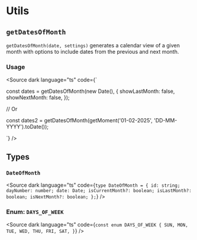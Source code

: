 
# Utils

## `getDatesOfMonth`

`getDatesOfMonth(date, settings)` generates a calendar view of a given month with options to include dates from the previous and next month.

### Usage

<Source
  dark
  language="ts"
  code={`

const dates = getDatesOfMonth(new Date(), {
showLastMonth: false,
showNextMonth: false,
});

// Or

const dates2 = getDatesOfMonth(getMoment('01-02-2025', 'DD-MM-YYYY').toDate());

`}
/>

## Types

### `DateOfMonth`

<Source
  dark
  language="ts"
  code={`
 type DateOfMonth = {
  id: string;
  dayNumber: number;
  date: Date;
  isCurrentMonth?: boolean;
  isLastMonth?: boolean;
  isNextMonth?: boolean;
};
`}
/>

### Enum: `DAYS_OF_WEEK`

<Source
  dark
  language="ts"
  code={`
 const enum DAYS_OF_WEEK {
  SUN,
  MON,
  TUE,
  WED,
  THU,
  FRI,
  SAT,
}
`}
/>
